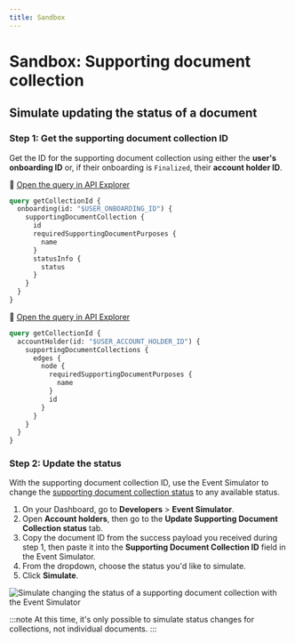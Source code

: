 ```yaml
---
title: Sandbox
---
```


# Sandbox: Supporting document collection

## Simulate updating the status of a document

### Step 1: Get the supporting document collection ID

Get the ID for the supporting document collection using either the **user's onboarding ID** or, if their onboarding is `Finalized`, their **account holder ID**.

<Tabs>
<TabItem value="onboardingId" label="Onboarding ID">

🔎 [Open the query in API Explorer](https://explorer.swan.io?query=cXVlcnkgZ2V0Q29sbGVjdGlvbklkIHsKICBvbmJvYXJkaW5nKGlkOiAiJFVTRVJfT05CT0FSRElOR19JRCIpIHsKICAgIHN1cHBvcnRpbmdEb2N1bWVudENvbGxlY3Rpb24gewogICAgICBpZAogICAgICByZXF1aXJlZFN1cHBvcnRpbmdEb2N1bWVudFB1cnBvc2VzIHsKICAgICAgICBuYW1lCiAgICAgIH0KICAgICAgc3RhdHVzSW5mbyB7CiAgICAgICAgc3RhdHVzCiAgICAgIH0KICAgIH0KICB9Cn0%3D&tab=api)

```graphql {2} showLineNumbers
query getCollectionId {
  onboarding(id: "$USER_ONBOARDING_ID") {
    supportingDocumentCollection {
      id
      requiredSupportingDocumentPurposes {
        name
      }
      statusInfo {
        status
      }
    }
  }
}
```

</TabItem>
<TabItem value="accountHolderId" label="Account holder ID">

🔎 [Open the query in API Explorer](https://explorer.swan.io?query=cXVlcnkgZ2V0Q29sbGVjdGlvbklkIHsKICBhY2NvdW50SG9sZGVyKGlkOiAiJFVTRVJfQUNDT1VOVF9IT0xERVJfSUQiKSB7CiAgICBzdXBwb3J0aW5nRG9jdW1lbnRDb2xsZWN0aW9ucyB7CiAgICAgIGVkZ2VzIHsKICAgICAgICBub2RlIHsKICAgICAgICAgIHJlcXVpcmVkU3VwcG9ydGluZ0RvY3VtZW50UHVycG9zZXMgewogICAgICAgICAgICBuYW1lCiAgICAgICAgICB9CiAgICAgICAgICBpZAogICAgICAgIH0KICAgICAgfQogICAgfQogIH0KfQ%3D%3D&tab=api)

```graphql {2,9} showLineNumbers
query getCollectionId {
  accountHolder(id: "$USER_ACCOUNT_HOLDER_ID") {
    supportingDocumentCollections {
      edges {
        node {
          requiredSupportingDocumentPurposes {
            name
          }
          id
        }
      }
    }
  }
}
```

</TabItem>
</Tabs>

### Step 2: Update the status

With the supporting document collection ID, use the Event Simulator to change the [supporting document collection status](./about.mdx#collection-statuses) to any available status.

1. On your Dashboard, go to **Developers** > **Event Simulator**.
1. Open **Account holders**, then go to the **Update Supporting Document Collection status** tab.
1. Copy the document ID from the success payload you received during step 1, then paste it into the **Supporting Document Collection ID** field in the Event Simulator.
1. From the dropdown, choose the status you'd like to simulate.
1. Click **Simulate**.

![Simulate changing the status of a supporting document collection with the Event Simulator](../../../images/topics/onboarding/sandbox-collection-status.png)

:::note
At this time, it's only possible to simulate status changes for collections, not individual documents.
:::